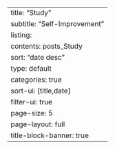 ---
title: "Study"
subtitle: "Self-Improvement"
listing:
  contents: posts_Study
  sort:  "date desc"
  type: default
  categories: true
  sort-ui: [title,date]
  filter-ui: true
  page-size: 5
page-layout: full
title-block-banner: true
---
